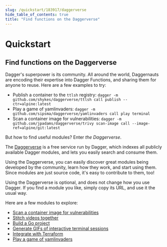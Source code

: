 ```yaml
---
slug: /quickstart/183917/daggerverse
hide_table_of_contents: true
title: "Find functions on the Daggerverse"
---
```


# Quickstart

## Find functions on the Daggerverse

Dagger's superpower is its community. All around the world, Daggernauts are encoding their expertise into Dagger Functions, and sharing them for anyone to reuse. Here are a few examples to try:

- Publish a container to the `ttlsh` registry: `dagger -m github.com/shykes/daggerverse/ttlsh call publish --ctr=alpine:latest`
- Play a game of yamlinvaders: `dagger -m github.com/sipsma/daggerverse/yamlinvaders call play terminal`
- Scan a container image for vulnerabilities: `dagger -m github.com/jpadams/daggerverse/trivy scan-image call --image-ref=alpine/git:latest`

But how to find useful modules? Enter *the Daggerverse*.

The [Daggerverse](https://daggerverse.dev) is a free service run by Dagger, which indexes all publicly available Dagger modules, and lets you easily search and consume them.

Using the Daggerverse, you can easily discover great modules being developed by the community, learn how they work, and start using them. Since modules are just source code, it's easy to contribute to them, too!

Using the Daggerverse is optional, and does not change how you use Dagger. If you find a module you like, simply copy its URL, and use it the usual way.

Here are a few modules to explore:

- [Scan a container image for vulnerabilities](https://daggerverse.dev/mod/github.com/jpadams/daggerverse/trivy)
- [Stitch videos together](https://daggerverse.dev/mod/github.com/marcosnils/daggerverse/videostitch)
- [Build a Go project](https://daggerverse.dev/mod/github.com/kpenfound/dagger-modules/golang)
- [Generate GIFs of interactive terminal sessions](https://daggerverse.dev/mod/github.com/shykes/daggerverse/termcast)
- [Integrate with Terraform](https://daggerverse.dev/mod/github.com/Excoriate/daggerverse/terraform)
- [Play a game of yamlinvaders](https://daggerverse.dev/mod/github.com/sipsma/daggerverse/yamlinvaders)
